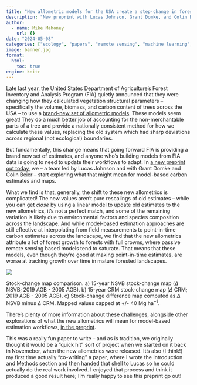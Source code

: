 ```yaml
---
title: "New allometric models for the USA create a step-change in forest carbon estimation, modeling, and mapping"
description: "New preprint with Lucas Johnson, Grant Domke, and Colin Beier"
author:
  - name: Mike Mahoney
    url: {}
date: "2024-05-08"
categories: ["ecology", "papers", "remote sensing", "machine learning", "earth science", "AGB"]
image: banner.jpg
format: 
  html:
    toc: true
engine: knitr
---
```


Late last year, the United States Department of Agriculture's Forest Inventory and Analysis Program (FIA) quietly announced that they were changing how they calculated vegetation structural parameters -- specifically the volume, biomass, and carbon content of trees across the USA -- to use a [brand-new set of allometric models](https://www.fs.usda.gov/research/programs/fia/nsvb). These models seem great! They do a much better job of accounting for the non-merchantable parts of a tree and provide a nationally consistent method for how we calculate these values, replacing the old system which had sharp deviations across regional (not ecological) boundaries.

But fundamentally, this change means that going forward FIA is providing a brand new set of estimates, and anyone who's building models from FIA data is going to need to update their workflows to adapt. In [a new preprint out today](https://arxiv.org/abs/2405.04507), we -- a team led by Lucas Johnson and with Grant Domke and Colin Beier -- start exploring what that might mean for model-based carbon estimates and maps. 

What we find is that, generally, the shift to these new allometrics is complicated! The new values aren't pure rescalings of old estimates -- while you can get _close_ by using a linear model to update old estimates to the new allometrics, it's not a perfect match, and some of the remaining variation is likely due to environmental factors and species composition across the landscape. And while model-based estimation approaches are still effective at interpolating from field measurements to point-in-time carbon estimates across the landscape, we find that the new allometrics attribute a lot of forest growth to forests with full crowns, where passive remote sensing based models tend to saturate. That means that these models, even though they're good at making point-in-time estimates, are worse at tracking growth over time in mature forested landscapes.

::: {#fig-stockchange}

![](stock_change_maps.png){fig-alt="Three maps of New York State, showing estimates of carbon stock changes between 2005 and 2019 under old allometrics and new allometrics, as well as the difference between these two maps."}

Stock-change map comparison. a) 15-year NSVB stock-change map ($\Delta$ NSVB;
2019 AGB - 2005 AGB). b) 15-year CRM stock-change map ($\Delta$ CRM; 2019 AGB -
2005 AGB). c) Stock-change difference map computed as $\Delta$ NSVB minus
$\Delta$ CRM. Mapped values capped at +/- 40
$\operatorname{Mg\ ha^{-1}}$.

:::

There's plenty of more information about these challenges, alongside other explorations of what the new allometrics will mean for model-based estimation workflows, [in the preprint](https://arxiv.org/abs/2405.04507). 

This was a really fun paper to write -- and as is tradition, we originally thought it would be a "quick hit" sort of project when we started on it back in Novemeber, when the new allometrics were released. It's also (I think!) my first time actually "co-writing" a paper, where I wrote the Introduction and Methods section and then handed that shell to Lucas so he could actually do the real work involved. I enjoyed that process and think it produced a good result here; I'm really happy to see this preprint go out!